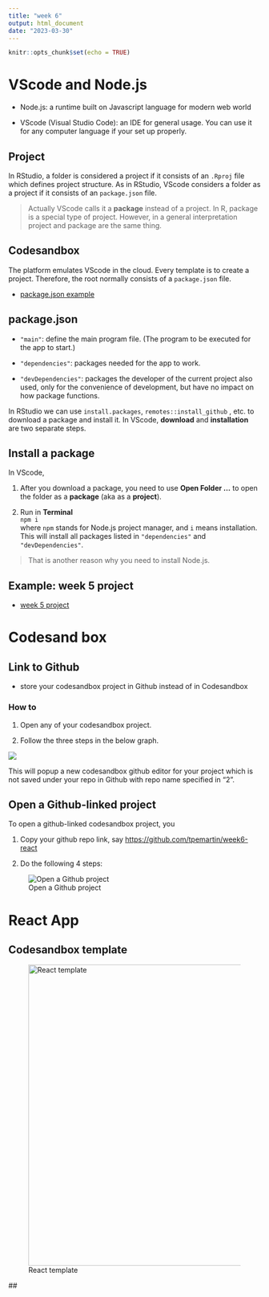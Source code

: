 ```yaml
---
title: "week 6"
output: html_document
date: "2023-03-30"
---
```


```r
knitr::opts_chunk$set(echo = TRUE)
```

# VScode and Node.js

-   Node.js: a runtime built on Javascript language for modern web world

-   VScode (Visual Studio Code): an IDE for general usage. You can use it for any computer language if your set up properly.

## Project

In RStudio, a folder is considered a project if it consists of an `.Rproj` file which defines project structure. As in RStudio, VScode considers a folder as a project if it consists of an `package.json` file.

> Actually VScode calls it a **package** instead of a project. In R, package is a special type of project. However, in a general interpretation project and package are the same thing.

## Codesandbox

The platform emulates VScode in the cloud. Every template is to create a project. Therefore, the root normally consists of a `package.json` file.

-    [package.json example](https://codesandbox.io/s/week6-msuizn?file=/package.json)

## package.json

-   `"main"`: define the main program file. (The program to be executed for the app to start.)

-   `"dependencies"`: packages needed for the app to work.

-   `"devDependencies"`: packages the developer of the current project also used, only for the convenience of development, but have no impact on how package functions.

In RStudio we can use `install.packages`, `remotes::install_github` , etc. to download a package and install it. In VScode, **download** and **installation** are two separate steps.

## Install a package

In VScode,

1.  After you download a package, you need to use **Open Folder ...** to open the folder as a **package** (aka as a **project**).

2.   Run in **Terminal\
    **`npm i` \
    where `npm` stands for Node.js project manager, and `i` means installation. This will install all packages listed in `"dependencies"` and `"devDependencies"`.

> That is another reason why you need to install Node.js.

## Example: week 5 project

-   [week 5 project](https://codesandbox.io/s/week5-s563u2)

# Codesand box 

## Link to Github

-   store your codesandbox project in Github instead of in Codesandbox

### How to 

1.  Open any of your codesandbox project.

2.  Follow the three steps in the below graph.

![](images/link-github.png)

This will popup a new codesandbox github editor for your project which is not saved under your repo in Github with repo name specified in "2".

## Open a Github-linked project

To open a github-linked codesandbox project, you

1.  Copy your github repo link, say <https://github.com/tpemartin/week6-react>

2.  Do the following 4 steps:

![Open a Github project](images/open-github-project.png)

# React App

## Codesandbox template

![React template](images/react-template.png){width="600"}

\##
